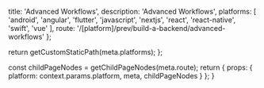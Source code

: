 
  title: 'Advanced Workflows',
  description: 'Advanced Workflows',
  platforms: [
    'android',
    'angular',
    'flutter',
    'javascript',
    'nextjs',
    'react',
    'react-native',
    'swift',
    'vue'
  ],
  route: '/[platform]/prev/build-a-backend/advanced-workflows'
};

  return getCustomStaticPath(meta.platforms);
};

  const childPageNodes = getChildPageNodes(meta.route);
  return {
    props: {
      platform: context.params.platform,
      meta,
      childPageNodes
    }
  };
}

<Overview childPageNodes={props.childPageNodes} />
